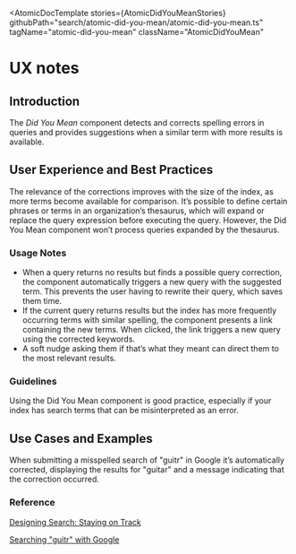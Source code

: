 
<Meta of={AtomicDidYouMeanStories} />

<AtomicDocTemplate
  stories={AtomicDidYouMeanStories}
  githubPath="search/atomic-did-you-mean/atomic-did-you-mean.ts"
  tagName="atomic-did-you-mean"
  className="AtomicDidYouMean"
>
# UX notes

## Introduction

The _Did You Mean_ component detects and corrects spelling errors in queries and provides suggestions when a similar term with more results is available.

## User Experience and Best Practices

The relevance of the corrections improves with the size of the index, as more terms become available for comparison.
It’s possible to define certain phrases or terms in an organization’s thesaurus, which will expand or replace the query expression before executing the query.
However, the Did You Mean component won’t process queries expanded by the thesaurus.

### Usage Notes

* When a query returns no results but finds a possible query correction, the component automatically triggers a new query with the suggested term.
This prevents the user having to rewrite their query, which saves them time.
* If the current query returns results but the index has more frequently occurring terms with similar spelling, the component presents a link containing the new terms.
When clicked, the link triggers a new query using the corrected keywords.
* A soft nudge asking them if that’s what they meant can direct them to the most relevant results.

### Guidelines

Using the Did You Mean component is good practice, especially if your index has search terms that can be misinterpreted as an error.

## Use Cases and Examples

When submitting a misspelled search of "guitr" in Google it’s automatically corrected, displaying the results for "guitar" and a message indicating that the correction occurred.

### Reference
[Designing Search: Staying on Track](https://uxmag.com/articles/designing-search-staying-on-track)

[Searching "guitr" with Google](https://www.google.com/search?q=guitr&oq=guitr&aqs=chrome..69i57j0i10i433l3j69i60j69i65j69i60l2.538j0j7&sourceid=chrome&ie=UTF-8)

</AtomicDocTemplate>
